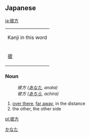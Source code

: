 == Japanese == 
[[Category:Japanese language|かなた]]
[[ja:彼方]]
{| align="right" border="0" cellpadding="4" cellspacing="0" style="border:1px solid #aaaaaa; margin-left:5px; margin-right:10px; font-size:8pt; text-align:center;" rules="all" frame="box"
| colspan="4" bgcolor="#f9f9f9" | Kanji in this word
|- style="font-size:12pt;"
! [[彼]] || [[方]]
|}

===Noun===
{{janoun|[[かなた]]|kanata}}
:''彼方 ([[あなた]], anata)''
:''彼方 ([[あちら]], achira)''
# [[over there]], [[far away]], in the distance
# the other, the other side

[[pl:彼方]]